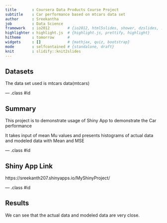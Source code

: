 ```yaml
---
title       : Coursera Data Products Course Project
subtitle    : Car performance based on mtcars data set
author      : Sreekantha
job         : Data Science
framework   : io2012        # {io2012, html5slides, shower, dzslides, ...}
highlighter : highlight.js  # {highlight.js, prettify, highlight}
hitheme     : tomorrow      # 
widgets     : []            # {mathjax, quiz, bootstrap}
mode        : selfcontained # {standalone, draft}
knit        : slidify::knit2slides
---
```


## Datasets

The data set used is mtcars
data(mtcars)

--- .class #id 

## Summary




This project is to demonstrate usage of Shiny App to demonstrate the Car performance



It takes input of mean Mu values and presents histograms of actual data and modeled data with Mean and MSE

--- .class #id 


## Shiny App Link

https://sreekanth207.shinyapps.io/MyShinyProject/


--- .class #id 


## Results


We can see that the actual data and modeled data are very close.





